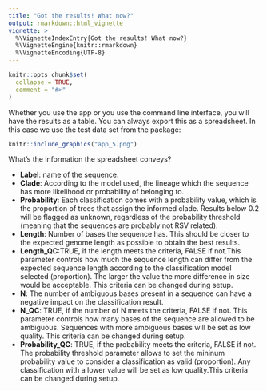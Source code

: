 ```yaml
---
title: "Got the results! What now?"
output: rmarkdown::html_vignette
vignette: >
  %\VignetteIndexEntry{Got the results! What now?}
  %\VignetteEngine{knitr::rmarkdown}
  %\VignetteEncoding{UTF-8}
---
```


```r
knitr::opts_chunk$set(
  collapse = TRUE,
  comment = "#>"
)
```

Whether you use the app or you use the command line interface, you will have the results as a table. You can always export this as a spreadsheet. In this case we use the test data set from the package:

```r
knitr::include_graphics("app_5.png")
```

What's the information the spreadsheet conveys?

* **Label**: name of the sequence.
* **Clade**: According to the model used, the lineage which the sequence has more likelihood or probability of belonging to.
* **Probability**: Each classification comes with a probability value, which is the proportion of trees that assign the informed clade. Results below 0.2 will be flagged as unknown, regardless of the probability threshold
(meaning that the sequences are probably not RSV related).
* **Length**: Number of bases the sequence has. This should be closer to the expected genome length as possible to obtain the best results.
* **Length_QC**:TRUE, if the length meets the criteria, FALSE if not.This parameter controls how much the sequence length can differ from the expected sequence length according to the classification model selected (proportion). The larger the value the more difference in size would be acceptable. This criteria can be changed during setup.
* **N**: The number of ambiguous bases present in a sequence can have a negative impact on the classification result.
* **N_QC**: TRUE, if the number of N meets the criteria, FALSE if not. This parameter controls how many bases of the sequence are allowed to be ambiguous. Sequences with more ambiguous bases will be set as low quality.
      This criteria can be changed during setup.
* **Probability_QC**: TRUE, if the probability meets the criteria, FALSE if not. The probability threshold parameter allows to set the mininum probability value to consider a classification as valid (proportion). Any classification with a lower value will be set as low quality.This criteria can be changed during setup.

